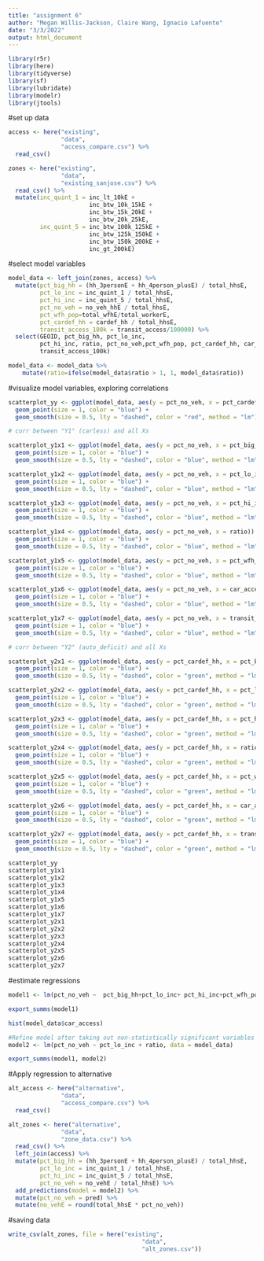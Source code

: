 ```yaml
---
title: "assignment 6"
author: "Megan Willis-Jackson, Claire Wang, Ignacio Lafuente"
date: "3/3/2022"
output: html_document
---
```


```r
library(r5r)
library(here)
library(tidyverse)
library(sf)
library(lubridate)
library(modelr)
library(jtools)
```

#set up data
```r
access <- here("existing",
               "data",
               "access_compare.csv") %>%
  read_csv()

zones <- here("existing",
               "data",
               "existing_sanjose.csv") %>%
  read_csv() %>%
  mutate(inc_quint_1 = inc_lt_10kE +
                       inc_btw_10k_15kE +
                       inc_btw_15k_20kE +
                       inc_btw_20k_25kE,
         inc_quint_5 = inc_btw_100k_125kE +
                       inc_btw_125k_150kE +
                       inc_btw_150k_200kE +
                       inc_gt_200kE)
```

#select model variables
```r
model_data <- left_join(zones, access) %>%
  mutate(pct_big_hh = (hh_3personE + hh_4person_plusE) / total_hhsE,
         pct_lo_inc = inc_quint_1 / total_hhsE,
         pct_hi_inc = inc_quint_5 / total_hhsE,
         pct_no_veh = no_veh_hhE / total_hhsE,
         pct_wfh_pop=total_wfhE/total_workerE,
         pct_cardef_hh = cardef_hh / total_hhsE,
         transit_access_100k = transit_access/100000) %>%
  select(GEOID, pct_big_hh, pct_lo_inc, 
         pct_hi_inc, ratio, pct_no_veh,pct_wfh_pop, pct_cardef_hh, car_access, 
         transit_access_100k)

model_data <- model_data %>% 
    mutate(ratio=ifelse(model_data$ratio > 1, 1, model_data$ratio))

```

#visualize model variables, exploring correlations
```r
scatterplot_yy <- ggplot(model_data, aes(y = pct_no_veh, x = pct_cardef_hh)) +
  geom_point(size = 1, color = "blue") +
  geom_smooth(size = 0.5, lty = "dashed", color = "red", method = "lm") # corr between both Ys

# corr between "Y1" (carless) and all Xs

scatterplot_y1x1 <- ggplot(model_data, aes(y = pct_no_veh, x = pct_big_hh)) +
  geom_point(size = 1, color = "blue") +
  geom_smooth(size = 0.5, lty = "dashed", color = "blue", method = "lm")

scatterplot_y1x2 <- ggplot(model_data, aes(y = pct_no_veh, x = pct_lo_inc)) +
  geom_point(size = 1, color = "blue") +
  geom_smooth(size = 0.5, lty = "dashed", color = "blue", method = "lm")

scatterplot_y1x3 <- ggplot(model_data, aes(y = pct_no_veh, x = pct_hi_inc)) +
  geom_point(size = 1, color = "blue") +
  geom_smooth(size = 0.5, lty = "dashed", color = "blue", method = "lm")

scatterplot_y1x4 <- ggplot(model_data, aes(y = pct_no_veh, x = ratio)) +
  geom_point(size = 1, color = "blue") +
  geom_smooth(size = 0.5, lty = "dashed", color = "blue", method = "lm")

scatterplot_y1x5 <- ggplot(model_data, aes(y = pct_no_veh, x = pct_wfh_pop)) +
  geom_point(size = 1, color = "blue") +
  geom_smooth(size = 0.5, lty = "dashed", color = "blue", method = "lm")

scatterplot_y1x6 <- ggplot(model_data, aes(y = pct_no_veh, x = car_access)) +
  geom_point(size = 1, color = "blue") +
  geom_smooth(size = 0.5, lty = "dashed", color = "blue", method = "lm")

scatterplot_y1x7 <- ggplot(model_data, aes(y = pct_no_veh, x = transit_access_100k)) +
  geom_point(size = 1, color = "blue") +
  geom_smooth(size = 0.5, lty = "dashed", color = "blue", method = "lm")

# corr between "Y2" (auto_deficit) and all Xs

scatterplot_y2x1 <- ggplot(model_data, aes(y = pct_cardef_hh, x = pct_big_hh)) +
  geom_point(size = 1, color = "blue") +
  geom_smooth(size = 0.5, lty = "dashed", color = "green", method = "lm")

scatterplot_y2x2 <- ggplot(model_data, aes(y = pct_cardef_hh, x = pct_lo_inc)) +
  geom_point(size = 1, color = "blue") +
  geom_smooth(size = 0.5, lty = "dashed", color = "green", method = "lm")

scatterplot_y2x3 <- ggplot(model_data, aes(y = pct_cardef_hh, x = pct_hi_inc)) +
  geom_point(size = 1, color = "blue") +
  geom_smooth(size = 0.5, lty = "dashed", color = "green", method = "lm")

scatterplot_y2x4 <- ggplot(model_data, aes(y = pct_cardef_hh, x = ratio)) +
  geom_point(size = 1, color = "blue") +
  geom_smooth(size = 0.5, lty = "dashed", color = "green", method = "lm")

scatterplot_y2x5 <- ggplot(model_data, aes(y = pct_cardef_hh, x = pct_wfh_pop)) +
  geom_point(size = 1, color = "blue") +
  geom_smooth(size = 0.5, lty = "dashed", color = "green", method = "lm")

scatterplot_y2x6 <- ggplot(model_data, aes(y = pct_cardef_hh, x = car_access)) +
  geom_point(size = 1, color = "blue") +
  geom_smooth(size = 0.5, lty = "dashed", color = "green", method = "lm")

scatterplot_y2x7 <- ggplot(model_data, aes(y = pct_cardef_hh, x = transit_access_100k)) +
  geom_point(size = 1, color = "blue") +
  geom_smooth(size = 0.5, lty = "dashed", color = "green", method = "lm")

scatterplot_yy
scatterplot_y1x1
scatterplot_y1x2
scatterplot_y1x3
scatterplot_y1x4
scatterplot_y1x5
scatterplot_y1x6
scatterplot_y1x7
scatterplot_y2x1
scatterplot_y2x2
scatterplot_y2x3
scatterplot_y2x4
scatterplot_y2x5
scatterplot_y2x6
scatterplot_y2x7
```

#estimate regressions 
```r
model1 <- lm(pct_no_veh ~  pct_big_hh+pct_lo_inc+ pct_hi_inc+pct_wfh_pop + transit_access_100k, data = model_data)

export_summs(model1)

hist(model_data$car_access)

#Refine model after taking out non-statistically significant variables
model2 <- lm(pct_no_veh ~ pct_lo_inc + ratio, data = model_data)

export_summs(model1, model2)

```


#Apply regression to alternative
```r
alt_access <- here("alternative",
               "data",
               "access_compare.csv") %>%
  read_csv()

alt_zones <- here("alternative",
               "data",
               "zone_data.csv") %>%
  read_csv() %>%
  left_join(access) %>%
  mutate(pct_big_hh = (hh_3personE + hh_4person_plusE) / total_hhsE,
         pct_lo_inc = inc_quint_1 / total_hhsE,
         pct_hi_inc = inc_quint_5 / total_hhsE,
         pct_no_veh = no_vehE / total_hhsE) %>%
  add_predictions(model = model2) %>%
  mutate(pct_no_veh = pred) %>%
  mutate(no_vehE = round(total_hhsE * pct_no_veh)) 

```

#saving data
```r
write_csv(alt_zones, file = here("existing", 
                                      "data",
                                      "alt_zones.csv"))



```
